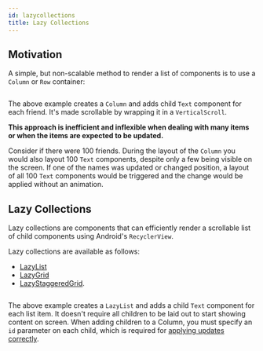 ```yaml
---
id: lazycollections
title: Lazy Collections
---
```


## Motivation

A simple, but non-scalable method to render a list of components is to use a `Column` or `Row` container:

```kotlin file=sample/src/main/java/com/facebook/samples/litho/kotlin/collection/FriendsCollectionKComponent.kt start=start_column_example end=end_column_example
```

The above example creates a `Column` and adds child `Text` component for each friend. It's made scrollable by wrapping it in a `VerticalScroll`.

**This approach is inefficient and inflexible when dealing with many items or when the items are expected to be updated.**

Consider if there were 100 friends. During the layout of the `Column` you would also layout 100 `Text` components, despite only a few being visible on the screen. If one of the names was updated or changed position, a layout of all 100 `Text` components would be triggered and the change would be applied without an animation.

## Lazy Collections

Lazy collections are components that can efficiently render a scrollable list of child components using Android's `RecyclerView`.

Lazy collections are available as follows:

* [LazyList](https://github.com/facebook/litho/blob/master/litho-widget-kotlin/src/main/kotlin/com/facebook/litho/widget/collection/LazyList.kt)
* [LazyGrid](https://github.com/facebook/litho/blob/master/litho-widget-kotlin/src/main/kotlin/com/facebook/litho/widget/collection/LazyGrid.kt)
* [LazyStaggeredGrid](https://github.com/facebook/litho/blob/master/litho-widget-kotlin/src/main/kotlin/com/facebook/litho/widget/collection/LazyStaggeredGrid.kt).

```kotlin file=sample/src/main/java/com/facebook/samples/litho/kotlin/collection/FriendsCollectionKComponent.kt start=start_lazy_list_example end=end_lazy_list_example
```

The above example creates a `LazyList` and adds a child `Text` component for each list item. It doesn't require all children to be laid out to start showing content on screen. When adding children to a Column, you must specify an `id` parameter on each child, which is required for [applying updates correctly](lazycollections-working-with-updates.mdx).
